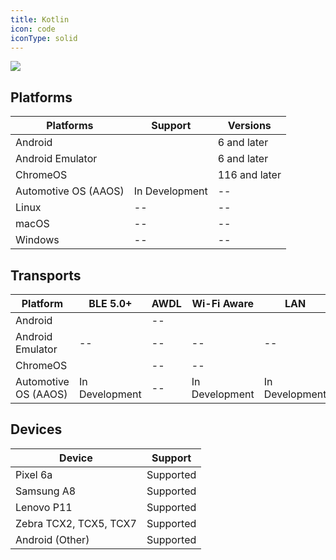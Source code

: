 ```yaml
---
title: Kotlin
icon: code
iconType: solid
---
```


<Frame>
  <img src="/images/v4.9/release-2.webp"/>
</Frame>

## Platforms

| **Platforms**        | **Support**                            | **Versions**  |
| -------------------- | -------------------------------------- | ------------- |
| Android              | <Icon icon="check" iconType="solid" /> | 6 and later   |
| Android Emulator     | <Icon icon="check" iconType="solid" /> | 6 and later   |
| ChromeOS             | <Icon icon="check" iconType="solid" /> | 116 and later |
| Automotive OS (AAOS) | In Development                         | \--           |
| Linux                | \--                                    | \--           |
| macOS                | \--                                    | \--           |
| Windows              | \--                                    | \--           |

## Transports

| **Platform**         | **BLE 5.0+**                           | **AWDL** | **Wi-Fi Aware**                        | **LAN**                                | **WebSockets**                         |
| -------------------- | -------------------------------------- | -------- | -------------------------------------- | -------------------------------------- | -------------------------------------- |
| Android              | <Icon icon="check" iconType="solid" /> | \--      | <Icon icon="check" iconType="solid" /> | <Icon icon="check" iconType="solid" /> | <Icon icon="check" iconType="solid" /> |
| Android Emulator     | \--                                    | \--      | \--                                    | \--                                    | <Icon icon="check" iconType="solid" /> |
| ChromeOS             | <Icon icon="check" iconType="solid" /> | \--      | \--                                    | <Icon icon="check" iconType="solid" /> | <Icon icon="check" iconType="solid" /> |
| Automotive OS (AAOS) | In Development                         | \--      | In Development                         | In Development                         | <Icon icon="check" iconType="solid" /> |

## Devices

| **Device**             | **Support** |
| ---------------------- | ----------- |
| Pixel 6a               | Supported   |
| Samsung A8             | Supported   |
| Lenovo P11             | Supported   |
| Zebra TCX2, TCX5, TCX7 | Supported   |
| Android (Other)        | Supported   |
